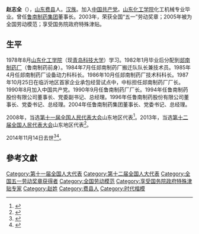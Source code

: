 '''赵志全'''（{{bd|1956年|11月24日|2014年|11月14日|catIdx=Z赵}}），[[山东|山东]][[费县|费县]]人。[[汉族|汉族]]。加入[[中国共产党|中国共产党]]。[[山东化工学院|山东化工学院]]化工机械专业毕业。曾任[[鲁南制药集团|鲁南制药集团]]董事长。2003年，荣获全国“五一”劳动奖章；2005年被为全国劳动模范；享受国务院政府特殊津贴。

==生平==
1978年8月[[山东化工学院|山东化工学院]]（现[[青岛科技大学|青岛科技大学]]）学习。1982年1月毕业后分配到[[郯南制药厂|郯南制药厂]]（鲁南制药前身）。1984年7月任郯南制药厂搬迁队队长兼技术员。1985年4月任郯南制药厂设备动力科科长。1986年10月任郯南制药厂技术科科长。1987年10月25日在临沂地区首家企业承包经营试点中，中标担任郯南制药厂厂长。1990年8月加入中国共产党。1990年9月任鲁南制药厂厂长。1994年任鲁南制药股份有限公司董事长、党委副书记、总经理。1996年任鲁南制药股份有限公司董事长、党委书记、总经理。2004年任鲁南制药集团董事长、党委书记、总经理。

2008年，当选[[第十一届全国人民代表大会|第十一届全国人民代表大会]]山东地区代表<ref>{{cite news|title=全国人大代表信息-赵志全|url=http://210.82.31.1:8084/delegate/viewDelegate.action?dbid=111334|accessdate=2013-04-05|newspaper=全国人大网|archive-url=https://web.archive.org/web/20140424093842/http://www.npc.gov.cn/delegate/viewDelegate.action?dbid=111334|archive-date=2014-04-24|dead-url=yes}}</ref>。2013年，当选[[第十二届全国人民代表大会|第十二届全国人民代表大会]]山东地区代表<ref>{{cite news|title=全国人大代表信息-赵志全|url=http://210.82.31.1:8084/delegate/viewDelegate.action?dbid=121312|accessdate=2013-04-05|newspaper=全国人大网|deadurl=yes|archiveurl=https://web.archive.org/web/20140424094613/http://www.npc.gov.cn/delegate/viewDelegate.action?dbid=121312|archivedate=2014-04-24}}</ref>。

2014年11月14日去世<ref>{{cite news|title=临沂鲁南制药董事长赵志全因病逝世 享年57岁|url=http://linyi.iqilu.com/lyminsheng/2014/1116/2214805.shtml|accessdate=2015-03-01|newspaper=齐鲁网|archive-date=2016-02-02|archive-url=https://web.archive.org/web/20160202070241/http://linyi.iqilu.com/lyminsheng/2014/1116/2214805.shtml|dead-url=no}}</ref><ref>{{cite news|title=第十二届全国人民代表大会常务委员会代表资格审查委员会关于个别代表的代表资格的报告（2014年12月28日第十二届全国人民代表大会常务委员会第十二次会议通过）|url=http://www.npc.gov.cn/wxzl/gongbao/2015-02/27/content_1932696.htm|accessdate=2016-07-03|newspaper=中国人大网|archive-url=https://web.archive.org/web/20160828170309/http://www.npc.gov.cn/wxzl/gongbao/2015-02/27/content_1932696.htm|archive-date=2016年8月28日|dead-url=yes}}</ref>。

==參考文獻==
{{reflist}}

{{时代楷模}}
{{Authority control}}
{{DEFAULTSORT:Z}}
[[Category:第十一届全国人大代表|Category:第十一届全国人大代表]]
[[Category:第十二届全国人大代表|Category:第十二届全国人大代表]]
[[Category:全国五一劳动奖章获得者|Category:全国五一劳动奖章获得者]]
[[Category:全国劳动模范|Category:全国劳动模范]]
[[Category:享受国务院政府特殊津贴专家|Category:享受国务院政府特殊津贴专家]]
[[Category:赵姓|Category:赵姓]]
[[Category:费县人|Category:费县人]]
[[Category:时代楷模|Category:时代楷模]]